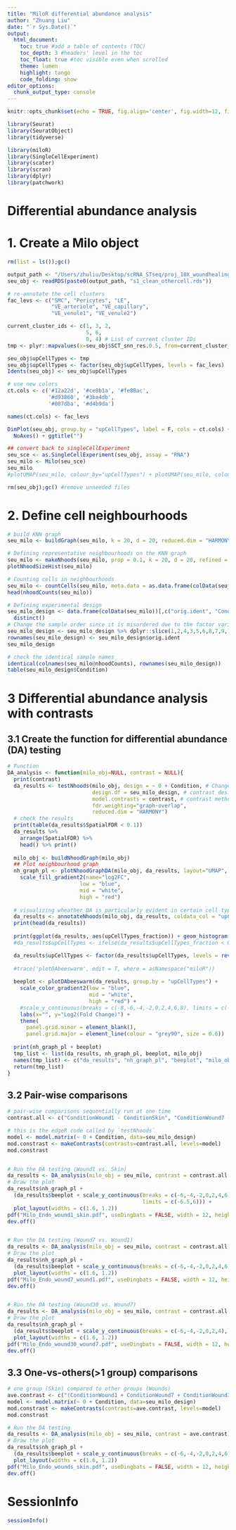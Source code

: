 ```yaml
---
title: "MiloR differential abundance analysis"
author: "Zhuang Liu"
date: "`r Sys.Date()`"
output:
  html_document:
    toc: true #add a table of contents (TOC)
    toc_depth: 3 #headers' level in the toc
    toc_float: true #toc visible even when scrolled
    theme: lumen
    highlight: tango
    code_folding: show
editor_options: 
  chunk_output_type: console
---
```


```r
knitr::opts_chunk$set(echo = TRUE, fig.align='center', fig.width=12, fig.height = 6, warning=FALSE, message=FALSE)
```

```r
library(Seurat)
library(SeuratObject)
library(tidyverse)

library(miloR)
library(SingleCellExperiment)
library(scater)
library(scran)
library(dplyr)
library(patchwork)
```

#############################################
# Differential abundance analysis
#############################################
# 1. Create a Milo object
```r
rm(list = ls());gc()

output_path <- "/Users/zhuliu/Desktop/scRNA_STseq/proj_10X_woundhealing/03_results/01-Seurat-PreAnalysis/02_Seurat_BatchCorrection/s6_7_Seurat_allOthers/"
seu_obj <- readRDS(paste0(output_path, "s1_clean_othercell.rds"))

# re-annotate the cell clusters
fac_levs <- c("SMC", "Pericytes", "LE",
              "VE_arteriole", "VE_capillary",
              "VE_venule1", "VE_venule2")

current_cluster_ids <- c(1, 3, 2, 
                         5, 6, 
                         0, 4) # List of current cluster IDs
tmp <- plyr::mapvalues(x=seu_obj$SCT_snn_res.0.5, from=current_cluster_ids, to=fac_levs)

seu_obj$upCellTypes <- tmp
seu_obj$upCellTypes <- factor(seu_obj$upCellTypes, levels = fac_levs)
Idents(seu_obj) <- seu_obj$upCellTypes

# use new colors
ct.cols <- c('#12a22d', '#ce8b1a', '#fe8Bac', 
             '#d93860', '#3ba4db', 
             '#807dba', '#d4b9da')

names(ct.cols) <- fac_levs

DimPlot(seu_obj, group.by = "upCellTypes", label = F, cols = ct.cols) +
  NoAxes() + ggtitle("")

## convert back to singleCellExperiment
seu_sce <- as.SingleCellExperiment(seu_obj, assay = "RNA")
seu_milo <- Milo(seu_sce)
seu_milo
#plotUMAP(seu_milo, colour_by="upCellTypes") + plotUMAP(seu_milo, colour_by="Condition")

rm(seu_obj);gc() #remove unneeded files
```


# 2. Define cell neighbourhoods
```r
# build KNN graph
seu_milo <- buildGraph(seu_milo, k = 20, d = 20, reduced.dim = "HARMONY")

# Defining representative neighbourhoods on the KNN graph
seu_milo <- makeNhoods(seu_milo, prop = 0.1, k = 20, d = 20, refined = TRUE, reduced_dims = "HARMONY", refinement_scheme="reduced_dim")
plotNhoodSizeHist(seu_milo)

# Counting cells in neighbourhoods
seu_milo <- countCells(seu_milo, meta.data = as.data.frame(colData(seu_milo)), sample="orig.ident")
head(nhoodCounts(seu_milo))

# Defining experimental design
seu_milo_design <- data.frame(colData(seu_milo))[,c("orig.ident", "Condition")] %>% 
  distinct()
# Change the sample order since it is misordered due to the factor variables
seu_milo_design <- seu_milo_design %>% dplyr::slice(1,2,4,3,5,6,8,7,9,10,12,11)
rownames(seu_milo_design) <- seu_milo_design$orig.ident
seu_milo_design

# check the identical sample names
identical(colnames(seu_milo@nhoodCounts), rownames(seu_milo_design))
table(seu_milo_design$Condition)
```


# 3 Differential abundance analysis with contrasts
## 3.1 Create the function for differential abundance (DA) testing
```r
# Function
DA_analysis <- function(milo_obj=NULL, contrast = NULL){
  print(contrast)
  da_results <- testNhoods(milo_obj, design = ~ 0 + Condition, # Change the Condition if you have different GroupName
                           design.df = seu_milo_design, # contrast design
                           model.contrasts = contrast, # contrast methods
                           fdr.weighting="graph-overlap", 
                           reduced.dim = "HARMONY")
  # check the results
  print(table(da_results$SpatialFDR < 0.1))
  da_results %>%
    arrange(SpatialFDR) %>%
    head() %>% print()
  
  milo_obj <- buildNhoodGraph(milo_obj)
  ## Plot neighbourhood graph
  nh_graph_pl <- plotNhoodGraphDA(milo_obj, da_results, layout="UMAP", alpha=0.1) +
    scale_fill_gradient2(name="log2FC",
                       low = "blue",
                       mid = "white",
                       high = "red")
  
  # visualizing wheather DA is particularly evident in certain cell types
  da_results <- annotateNhoods(milo_obj, da_results, coldata_col = "upCellTypes")
  print(head(da_results))
  
  print(ggplot(da_results, aes(upCellTypes_fraction)) + geom_histogram(bins=50))
  #da_results$upCellTypes <- ifelse(da_results$upCellTypes_fraction < 0.7, "Mixed", da_results$upCellTypes)

  da_results$upCellTypes <- factor(da_results$upCellTypes, levels = rev(fac_levs))
  
  #trace('plotDAbeeswarm', edit = T, where = asNamespace("miloR"))
  
  beeplot <- plotDAbeeswarm(da_results, group.by = "upCellTypes") + 
    scale_color_gradient2(low = "blue",
                          mid = "white",
                          high = "red") +
    #scale_y_continuous(breaks = c(-8,-6,-4,-2,0,2,4,6,8), limits = c(-9,9)) +
    labs(x="", y="Log2(Fold Change)") +
    theme(
      panel.grid.minor = element_blank(),
      panel.grid.major = element_line(colour = "grey90", size = 0.6))
  
  print(nh_graph_pl + beeplot)
  tmp_list <- list(da_results, nh_graph_pl, beeplot, milo_obj)
  names(tmp_list) <- c("da_results", "nh_graph_pl", "beeplot", "milo_obj")
  return(tmp_list)
}
```


## 3.2 Pair-wise comparisons
```r
# pair-wise comparisons sequentially run at one time
contrast.all <- c("ConditionWound1 - ConditionSkin", "ConditionWound7 - ConditionWound1", "ConditionWound30 - ConditionWound7", "ConditionWound30 - ConditionSkin", "ConditionWound30 - ConditionWound1", "ConditionWound7 - ConditionSkin") # the syntax is <VariableName><ConditionLevel> - <VariableName><ControlLevel>

# this is the edgeR code called by `testNhoods`
model <- model.matrix(~ 0 + Condition, data=seu_milo_design)
mod.constrast <- makeContrasts(contrasts=contrast.all, levels=model)
mod.constrast


# Run the DA testing (Wound1 vs. Skin)
da_results <- DA_analysis(milo_obj = seu_milo, contrast = contrast.all[1])
# Draw the plot
da_results$nh_graph_pl +  
  (da_results$beeplot + scale_y_continuous(breaks = c(-6,-4,-2,0,2,4,6), 
                                           limits = c(-6.5,6))) +
  plot_layout(widths = c(1.6, 1.2))
pdf("Milo_Endo_wound1_skin.pdf", useDingbats = FALSE, width = 12, height = 6)
dev.off()


# Run the DA testing (Wound7 vs. Wound1)
da_results <- DA_analysis(milo_obj = seu_milo, contrast = contrast.all[2])
# Draw the plot
da_results$nh_graph_pl + 
  (da_results$beeplot + scale_y_continuous(breaks = c(-6,-4,-2,0,2,4,6), limits = c(-6,6.5))) + 
  plot_layout(widths = c(1.6, 1.2))
pdf("Milo_Endo_wound7_wound1.pdf", useDingbats = FALSE, width = 12, height = 6)
dev.off()


# Run the DA testing (Wound30 vs. Wound7)
da_results <- DA_analysis(milo_obj = seu_milo, contrast = contrast.all[3])
# Draw the plot
da_results$nh_graph_pl + 
  (da_results$beeplot + scale_y_continuous(breaks = c(-6,-4,-2,0,2,4), limits = c(-6,4))) + 
  plot_layout(widths = c(1.6, 1.2))
pdf("Milo_Endo_wound30_wound7.pdf", useDingbats = FALSE, width = 12, height = 6)
dev.off()
```


## 3.3 One-vs-others(>1 group) comparisons 
```r
# one group (Skin) compared to other groups (Wounds)
ave.contrast <- c("(ConditionWound1 + ConditionWound7 + ConditionWound30)/3 - ConditionSkin")
model <- model.matrix(~ 0 + Condition, data=seu_milo_design)
mod.constrast <- makeContrasts(contrasts=ave.contrast, levels=model)
mod.constrast

# Run the DA testing
da_results <- DA_analysis(milo_obj = seu_milo, contrast = ave.contrast)
# Draw the plot
da_results$nh_graph_pl + 
  (da_results$beeplot + scale_y_continuous(breaks = c(-6,-4,-2,0,2,4,6), limits = c(-6,6))) + 
  plot_layout(widths = c(1.6, 1.2))
pdf("Milo_Endo_wounds_skin.pdf", useDingbats = FALSE, width = 12, height = 6)
dev.off()
```


# SessionInfo
```r
sessionInfo()
```
